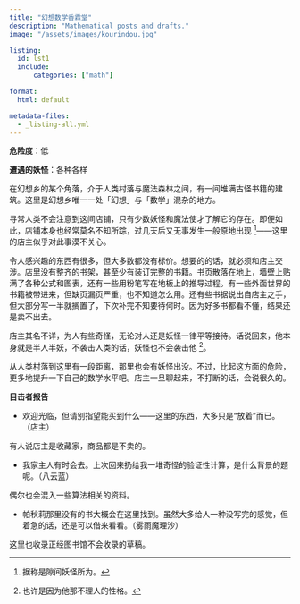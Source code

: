 ```yaml
---
title: "幻想数学香霖堂"
description: "Mathematical posts and drafts."
image: "/assets/images/kourindou.jpg"

listing:
  id: lst1
  include:
      categories: ["math"]

format:
  html: default

metadata-files:
  - _listing-all.yml
---
```


:::{#lst1}
:::

**危险度**：低

**遭遇的妖怪**：各种各样

在幻想乡的某个角落，介于人类村落与魔法森林之间，有一间堆满古怪书籍的建筑。这里是幻想乡唯一一处「幻想」与「数学」混杂的地方。

寻常人类不会注意到这间店铺，只有少数妖怪和魔法使才了解它的存在。即便如此，店铺本身也经常莫名不知所踪，过几天后又无事发生一般原地出现 ^[据称是隙间妖怪所为。]——这里的店主似乎对此事漠不关心。

令人感兴趣的东西有很多，但大多数都没有标价。想要的的话，就必须和店主交涉。店里没有整齐的书架，甚至少有装订完整的书籍。书页散落在地上，墙壁上贴满了各种公式和图表，还有一些用粉笔写在地板上的推导过程。有一些外面世界的书籍被带进来，但缺页漏页严重，也不知道怎么用。还有些书据说出自店主之手，但大部分写一半就搁置了，下次补完不知要待何时。因为好多书都看不懂，结果还是卖不出去。

店主其名不详，为人有些奇怪，无论对人还是妖怪一律平等接待。话说回来，他本身就是半人半妖，不袭击人类的话，妖怪也不会袭击他 ^[也许是因为他那不理人的性格。]。

从人类村落到这里有一段距离，那里也会有妖怪出没。不过，比起这方面的危险，更多地提升一下自己的数学水平吧。店主一旦聊起来，不打断的话，会说很久的。

**目击者报告**

- 欢迎光临，但请别指望能买到什么——这里的东西，大多只是“放着”而已。（店主）

有人说店主是收藏家，商品都是不卖的。

- 我家主人有时会去。上次回来扔给我一堆奇怪的验证性计算，是什么背景的题呢。（八云蓝）

偶尔也会混入一些算法相关的资料。

- 帕秋莉那里没有的书大概会在这里找到。虽然大多给人一种没写完的感觉，但着急的话，还是可以借来看看。（雾雨魔理沙）

这里也收录正经图书馆不会收录的草稿。